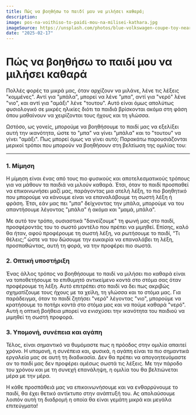 ```yaml
---
title: Πώς να βοηθήσω το παιδί μου να μιλήσει καθαρά;
description:
image: pos-na-voithiso-to-paidi-mou-na-milisei-kathara.jpg
imageSource: https://unsplash.com/photos/blue-volkswagen-coupe-toy-near-balloons-xeWvNAbu0Oo
date: "2025-02-17"
---
```


# Πώς να βοηθήσω το παιδί μου να μιλήσει καθαρά

Πολλές φορές τα μικρά μας, όταν αρχίζουν να μιλάνε, λένε τις λέξεις "κομμένες". Αντί για "μπάλα", μπορεί να λένε "μπα", αντί για "νερό" λένε "νιο", και αντί για "αμάξι" λένε "τουτου". Αυτό είναι όμως απολύτως φυσιολογικό σε μικρές ηλικίες διότι τα παιδιά βρίσκονται ακόμα στη φάση όπου μαθαίνουν να χειρίζονται τους ήχους και τη γλώσσα.

Ωστόσο, ως γονείς, μπορούμε να βοηθήσουμε το παιδί μας να εξελίξει αυτή την ικανότητα, ώστε το "μπα" να γίνει "μπάλα" και το "τουτου" να γίνει "αμάξι". Πως μπορεί όμως να γίνει αυτό; Παρακάτω παρουσιάζονται μερικοί τρόποι που μπορούν να βοηθήσουν στη βελτίωση της ομιλίας του:

---

### 1. Μίμηση

Η μίμηση είναι ένας από τους πιο φυσικούς και αποτελεσματικούς τρόπους για να μάθουν τα παιδιά να μιλούν καθαρά. Έτσι, όταν το παιδί προσπαθεί να επικοινωνήσει μαζί μας, παράγοντας μια ατελή λέξη, το πιο βοηθητικό που μπορούμε να κάνουμε είναι να επαναλάβουμε τη σωστή λέξη ή φράση. Έτσι, εάν μας πει "μπα" δείχνοντας την μπάλα, μπορούμε να του απαντήσουμε λέγοντας "μπάλα" ή ακόμα και "μαμά, μπάλα".

Με αυτό τον τρόπο, ουσιαστικά "δανείζουμε" τη φωνή μας στο παιδί, προσφέροντάς του το σωστό μοντέλο που πρέπει να μιμηθεί. Επίσης, καλό θα ήταν, αφού προφέρουμε τη σωστή λέξη, να ρωτήσουμε το παιδί, “Τι θέλεις;” ώστε να του δώσουμε την ευκαιρία να επαναλάβει τη λέξη, προσπαθώντας, αυτή τη φορά, να την προφέρει πιο σωστά.


### 2. Οπτική υποστήριξη

Ένας άλλος τρόπος να βοηθήσουμε το παιδί να μιλήσει πιο καθαρά είναι να τοποθετήσουμε το επιθυμητό αντικείμενο κοντά στο στόμα σας όταν προφέρουμε τη λέξη. Αυτό επιτρέπει στο παιδί να δει πως ακριβώς σχηματίζουμε τους ήχους με τα χείλη, τη γλώσσα και το στόμα μας. Για παράδειγμα, όταν το παιδί ζητήσει "νερό" λέγοντας "νιο", μπορούμε να κρατήσουμε το ποτήρι κοντά στο στόμα μας και να πούμε καθαρά "νερό". Αυτή η οπτική βοήθεια μπορεί να ενισχύσει την ικανότητα του παιδιού να μιμηθεί τη σωστή προφορά.


### 3. Υπομονή, συνέπεια και αγάπη

Τέλος, είναι σημαντικό να θυμόμαστε πως η πρόοδος στην ομιλία απαιτεί χρόνο. Η υπομονή, η συνέπεια και, φυσικά, η αγάπη είναι τα πιο σημαντικά εργαλεία μας σε αυτή τη διαδικασία. Δεν θα πρέπει να απογοητευόμαστε αν το παιδί μας δεν προφέρει αμέσως σωστά τις λέξεις. Με την πάροδο του χρόνου και με τη συνεχή επανάληψη, η ομιλία του θα βελτιώνεται μέρα με την μέρα.

Η κάθε προσπάθειά μας να επικοινωνήσουμε και να ενθαρρύνουμε το παιδί, θα έχει θετικό αντίκτυπο στην ανάπτυξή του. Ας απολαύσουμε λοιπόν αυτή τη διαδρομή η οποία θα είναι γεμάτη μικρά και μεγάλα επιτεύγματα!
